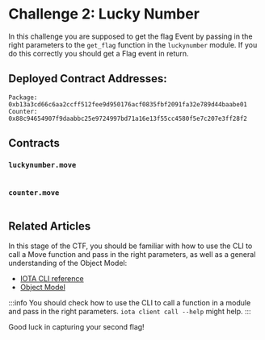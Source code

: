 




# Challenge 2: Lucky Number

In this challenge you are supposed to get the flag Event by passing in the right parameters to the `get_flag` function in the `luckynumber` module. If you do this correctly you should get a Flag event in return. 



## Deployed Contract Addresses:
```
Package: 0xb13a3cd66c6aa2ccff512fee9d950176acf0835fbf2091fa32e789d44baabe01
Counter: 0x88c94654907f9daabbc25e9724997bd71a16e13f55cc4580f5e7c207e3ff28f2
```

## Contracts
### `luckynumber.move`
```move file=<rootDir>/docs/examples/move/ctf/challenge_2/sources/luckynumber.move
```

### `counter.move`
```move file=<rootDir>/docs/examples/move/ctf/challenge_2/sources/counter.move
```


## Related Articles
In this stage of the CTF, you should be familiar with how to use the CLI to call a Move function and pass in the right parameters, as well as a general understanding of the Object Model:

- [IOTA CLI reference](../../references/cli/)
- [Object Model](../iota-101/objects/object-model.mdx)



:::info
You should check how to use the CLI to call a function in a module and pass in the right parameters. `iota client call --help` might help.
:::


Good luck in capturing your second flag!



<ChallengeVerifier expectedObjectType="0xb13a3cd66c6aa2ccff512fee9d950176acf0835fbf2091fa32e789d44baabe01::luckynumber::Flag" />